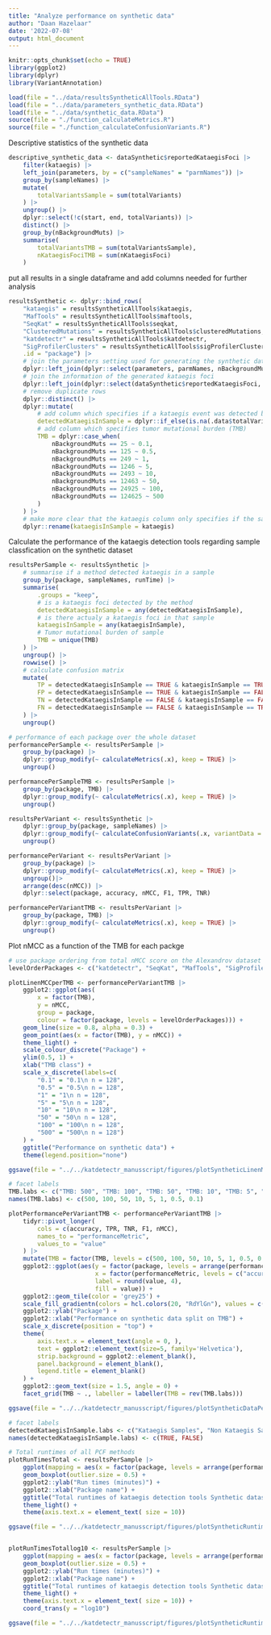 ```yaml
---
title: "Analyze performance on synthetic data"
author: "Daan Hazelaar"
date: '2022-07-08'
output: html_document
---
```


```r
knitr::opts_chunk$set(echo = TRUE)
library(ggplot2)
library(dplyr)
library(VariantAnnotation)
```


```r
load(file = "../data/resultsSyntheticAllTools.RData")
load(file = "../data/parameters_synthetic_data.RData")
load(file = "../data/synthetic_data.RData")
source(file = "./function_calculateMetrics.R")
source(file = "./function_calculateConfusionVariants.R")
```


Descriptive statistics of the synthetic data
```r
descriptive_synthetic_data <- dataSynthetic$reportedKataegisFoci |> 
    filter(kataegis) |> 
    left_join(parameters, by = c("sampleNames" = "parmNames")) |> 
    group_by(sampleNames) |> 
    mutate(
        totalVariantsSample = sum(totalVariants)
    ) |> 
    ungroup() |> 
    dplyr::select(!c(start, end, totalVariants)) |> 
    distinct() |> 
    group_by(nBackgroundMuts) |> 
    summarise(
        totalVariantsTMB = sum(totalVariantsSample),
        nKataegisFociTMB = sum(nKataegisFoci)
    )
```




put all results in a single dataframe and add columns needed for further analysis
```r
resultsSynthetic <- dplyr::bind_rows(
    "kataegis" = resultsSyntheticAllTools$kataegis, 
    "MafTools" = resultsSyntheticAllTools$maftools, 
    "SeqKat" = resultsSyntheticAllTools$seqkat,
    "ClusteredMutations" = resultsSyntheticAllTools$clusteredMutations,
    "katdetectr" = resultsSyntheticAllTools$katdetectr,
    "SigProfilerClusters" = resultsSyntheticAllTools$sigProfilerClusters,
    .id = "package") |> 
    # join the parameters setting used for generating the synthetic data
    dplyr::left_join(dplyr::select(parameters, parmNames, nBackgroundMuts), by = c("sampleNames" = "parmNames")) |> 
    # join the information of the generated kataegis foci
    dplyr::left_join(dplyr::select(dataSynthetic$reportedKataegisFoci, sampleNames, kataegis), by = "sampleNames") |> 
    # remove duplicate rows
    dplyr::distinct() |> 
    dplyr::mutate(
        # add column which specifies if a kataegis event was detected by the method
        detectedKataegisInSample = dplyr::if_else(is.na(.data$totalVariants), FALSE, TRUE),
        # add column which specifies tumor mutational burden (TMB)
        TMB = dplyr::case_when(
            nBackgroundMuts == 25 ~ 0.1,
            nBackgroundMuts == 125 ~ 0.5,
            nBackgroundMuts == 249 ~ 1,
            nBackgroundMuts == 1246 ~ 5,
            nBackgroundMuts == 2493 ~ 10,
            nBackgroundMuts == 12463 ~ 50,
            nBackgroundMuts == 24925 ~ 100,
            nBackgroundMuts == 124625 ~ 500
        )
    ) |> 
    # make more clear that the kataegis column only specifies if the sample contains a kataegis event
    dplyr::rename(kataegisInSample = kataegis)
```

Calculate the performance of the kataegis detection tools regarding sample classfication on the synthetic dataset
```r
resultsPerSample <- resultsSynthetic |> 
    # summarise if a method detected kataegis in a sample
    group_by(package, sampleNames, runTime) |> 
    summarise(
        .groups = "keep",
        # is a kataegis foci detected by the method
        detectedKataegisInSample = any(detectedKataegisInSample),
        # is there actualy a kataegis foci in that sample
        kataegisInSample = any(kataegisInSample),
        # Tumor mutational burden of sample
        TMB = unique(TMB)
    ) |> 
    ungroup() |> 
    rowwise() |> 
    # calculate confusion matrix
    mutate(
        TP = detectedKataegisInSample == TRUE & kataegisInSample == TRUE,
        FP = detectedKataegisInSample == TRUE & kataegisInSample == FALSE,
        TN = detectedKataegisInSample == FALSE & kataegisInSample == FALSE,
        FN = detectedKataegisInSample == FALSE & kataegisInSample == TRUE
    ) |> 
    ungroup()

# performance of each package over the whole dataset
performancePerSample <- resultsPerSample |> 
    group_by(package) |> 
    dplyr::group_modify(~ calculateMetrics(.x), keep = TRUE) |> 
    ungroup()

performancePerSampleTMB <- resultsPerSample |> 
    group_by(package, TMB) |> 
    dplyr::group_modify(~ calculateMetrics(.x), keep = TRUE) |> 
    ungroup()
```

```r
resultsPerVariant <- resultsSynthetic |>
    dplyr::group_by(package, sampleNames) |>
    dplyr::group_modify(~ calculateConfusionVariants(.x, variantData = dataSynthetic), keep = TRUE) |>
    ungroup()

performancePerVariant <- resultsPerVariant |> 
    group_by(package) |> 
    dplyr::group_modify(~ calculateMetrics(.x), keep = TRUE) |> 
    ungroup()|>  
    arrange(desc(nMCC)) |> 
    dplyr::select(package, accuracy, nMCC, F1, TPR, TNR)

performancePerVariantTMB <- resultsPerVariant |> 
    group_by(package, TMB) |> 
    dplyr::group_modify(~ calculateMetrics(.x), keep = TRUE) |> 
    ungroup()
```


Plot nMCC as a function of the TMB for each packge
```r
# use package ordering from total nMCC score on the Alexandrov dataset
levelOrderPackages <- c("katdetectr", "SeqKat", "MafTools", "SigProfilerClusters", "ClusteredMutations", "kataegis")

plotLinenMCCperTMB <- performancePerVariantTMB |> 
    ggplot2::ggplot(aes(
        x = factor(TMB), 
        y = nMCC, 
        group = package, 
        colour = factor(package, levels = levelOrderPackages))) +
    geom_line(size = 0.8, alpha = 0.3) +
    geom_point(aes(x = factor(TMB), y = nMCC)) +
    theme_light() +   
    scale_colour_discrete("Package") +
    ylim(0.5, 1) +
    xlab("TMB class") +
    scale_x_discrete(labels=c(
        "0.1" = "0.1\n n = 128",
        "0.5" = "0.5\n n = 128", 
        "1" = "1\n n = 128",
        "5" = "5\n n = 128",
        "10" = "10\n n = 128",
        "50" = "50\n n = 128",
        "100" = "100\n n = 128",
        "500" = "500\n n = 128")
    ) +
    ggtitle("Performance on synthetic data") +
    theme(legend.position="none")

ggsave(file = "../../katdetectr_manusscript/figures/plotSyntheticLinenMCCperTMB.jpeg", plotLinenMCCperTMB, width = 7, height = 3)
```


```r
# facet labels
TMB.labs <- c("TMB: 500", "TMB: 100", "TMB: 50", "TMB: 10", "TMB: 5", "TMB: 1", "TMB: 0.5", "TMB: 0.1")
names(TMB.labs) <- c(500, 100, 50, 10, 5, 1, 0.5, 0.1)

plotPerformancePerVariantTMB <- performancePerVariantTMB |> 
    tidyr::pivot_longer(
        cols = c(accuracy, TPR, TNR, F1, nMCC),
        names_to = "performanceMetric",
        values_to = "value"
    ) |> 
    mutate(TMB = factor(TMB, levels = c(500, 100, 50, 10, 5, 1, 0.5, 0.1))) |> 
    ggplot2::ggplot(aes(y = factor(package, levels = arrange(performancePerVariant, nMCC)$package), 
                        x = factor(performanceMetric, levels = c("accuracy", "nMCC", "F1", "TPR", "TNR")), 
                        label = round(value, 4), 
                        fill = value)) +
    ggplot2::geom_tile(color = 'grey25') +
    scale_fill_gradientn(colors = hcl.colors(20, "RdYlGn"), values = c(0,0.5,1)) +
    ggplot2::ylab("Package") +
    ggplot2::xlab("Performance on synthetic data split on TMB") +
    scale_x_discrete(position = "top") +
    theme(
        axis.text.x = element_text(angle = 0, ),
        text = ggplot2::element_text(size=5, family='Helvetica'),
        strip.background = ggplot2::element_blank(),
        panel.background = element_blank(),
        legend.title = element_blank()
    ) +
    ggplot2::geom_text(size = 1.5, angle = 0) +
    facet_grid(TMB ~ ., labeller = labeller(TMB = rev(TMB.labs)))

ggsave(file = "../../katdetectr_manusscript/figures/plotSyntheticDataPerformancePerVariantTMB.jpeg", plotPerformancePerVariantTMB, width = 3.5)
```

```r
# facet labels
detectedKataegisInSample.labs <- c("Kataegis Samples", "Non Kataegis Samples")
names(detectedKataegisInSample.labs) <- c(TRUE, FALSE)

# Total runtimes of all PCF methods 
plotRunTimesTotal <- resultsPerSample |> 
    ggplot(mapping = aes(x = factor(package, levels = arrange(performancePerSample, meanRuntime)$package), y = runTime/60)) + 
    geom_boxplot(outlier.size = 0.5) +
    ggplot2::ylab("Run times (minutes)") +
    ggplot2::xlab("Package name") +
    ggtitle("Total runtimes of kataegis detection tools Synthetic dataset")  +
    theme_light() +
    theme(axis.text.x = element_text( size = 10))

ggsave(file = "../../katdetectr_manusscript/figures/plotSyntheticRuntimesTotal.jpeg", plotRunTimesTotal, width = 12, height = 4)


plotRunTimesTotallog10 <- resultsPerSample |> 
    ggplot(mapping = aes(x = factor(package, levels = arrange(performancePerSample, meanRuntime)$package), y = runTime/60)) + 
    geom_boxplot(outlier.size = 0.5) +
    ggplot2::ylab("Run times (minutes)") +
    ggplot2::xlab("Package name") +
    ggtitle("Total runtimes of kataegis detection tools Synthetic dataset log10 scale")  +
    theme_light() +
    theme(axis.text.x = element_text( size = 10)) + 
    coord_trans(y = "log10")

ggsave(file = "../../katdetectr_manusscript/figures/plotSyntheticRuntimesTotallog10.jpeg", plotRunTimesTotallog10, width = 12, height = 4)
```





